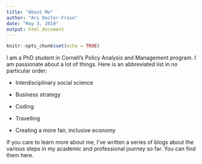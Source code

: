 ```yaml
---
title: "About Me"
author: "Ari Decter-Frain"
date: "May 3, 2019"
output: html_document
---
```


```r
knitr::opts_chunk$set(echo = TRUE)
```

I am a PhD student in Cornell's Policy Analysis and Management program. I am passionate about a lot of things. Here is an abbreviated list in no particular order:

* Interdisciplinary social science

* Business strategy

* Coding

* Travelling

* Creating a more fair, inclusive economy

If you care to learn more about me, I've written a series of blogs about the various steps in my academic and professional journey so far. You can find them here. 





